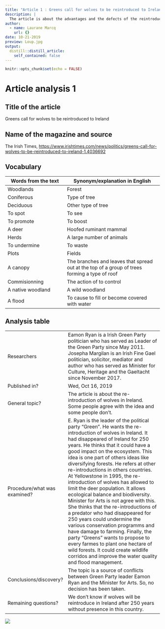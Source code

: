 ```yaml
---
title: "Article 1 : Greens call for wolves to be reintroduced to Ireland"
description: |
  The article is about the advantages and the defects of the reintroduction of wolves in a territory where it had disappeared for 250 years.
author:
  - name: Laurane Marcq
    url: {}
date: 10-21-2019
preview: Loup.jpg
output:
  distill::distill_article:
    self_contained: false
---
```


```r
knitr::opts_chunk$set(echo = FALSE)
```

# Article analysis 1

## Title of the article  

Greens call for wolves to be reintroduced to Ireland

## Name of the magazine and source 

The Irish Times, <https://www.irishtimes.com/news/politics/greens-call-for-wolves-to-be-reintroduced-to-ireland-1.4036692>


## Vocabulary 

| Words from the text | Synonym/explanation in English |
| ------------------- | ------------------------------ |
| Woodlands           | Forest            |
| Coniferous          | Type of tree   |
| Deciduous           | Other type of tree |
| To spot             | To see |
| To promote          | To boost |
| A deer              | Hoofed ruminant mammal |
| Herds               | A large number of animals |
| To undermine        | To waste |
| Plots               | Fields | 
| A canopy            | The branches and leaves that spread out at the top of a group of trees forming a type of roof |
| Commisionning       | The action of to control |
| A native woodland   | A wild woodland |
| A flood             | To cause to fill or become covered with water |
## Analysis table 

|                              |                                                                     |
| ---------------------------- | ------------------------------------------------------------------- |
| Researchers                  | Eamon Ryan is a Irish Green Party politician who has served as Leader of the Green Party since May 2011. Josepha Margilan is an Irish Fine Gael politician, solicitor, mediator and author who has served as Minister for Culture, Heritage and the Gaeltacht since November 2017.              |
| Published in?                | Wed, Oct 16, 2019                                                       |
| General topic?               | The article is about the re-introduction of wolves in Ireland. Some people agree with the idea and some people don't.|
| Procedure/what was examined? | E. Ryan is the leader of the political party "Green". He wants the re-introduction of wolves in Ireland. It had disappeared of Ireland for 250 years. He thinks that it could have a good impact on the ecosystem. This idea is one part of others ideas like diversifying forests. He refers at other re-introductions in others countries. At Yellowstone in 1995, the re-introduction of wolves has allowed to limit the deer population. It allows ecological balance and biodiversity. Minister for Arts is not agree with this. She thinks that the re-introductions of a predator who had disappeared for 250 years could undermine the various conservation programms and have damage to farming. Finally, the party "Greens" wants to propose to every farmes to plant one hectare of wild forests. It could create wildlife corridos and improve the water quality and flood management. |
| Conclusions/discovery?       | The topic is a source of conflicts between Green Party leader Eamon Ryan and the Minister for Arts. So, no decision has been taken.    |
| Remaining questions?         | We don't know if wolves will be reintroduce in Ireland after 250 years without presence in this country. |

![](Loup (1).jpg)


